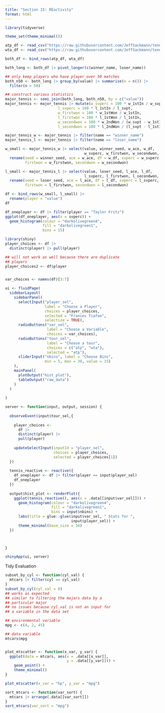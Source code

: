 ```yaml
---
title: "Section 15: REactivity"
format: html
---
```



```r
library(tidyverse)

theme_set(theme_minimal())

atp_df <- read_csv("https://raw.githubusercontent.com/JeffSackmann/tennis_atp/master/atp_matches_2023.csv") %>% mutate(tour = "atp")
wta_df <- read_csv("https://raw.githubusercontent.com/JeffSackmann/tennis_wta/master/wta_matches_2023.csv") %>% mutate(tour = "wta")

both_df <- bind_rows(atp_df, wta_df)

both_long <- both_df |> pivot_longer(c(winner_name, loser_name))

## only keep players who have player over 50 matches
both_n50 <- both_long |> group_by(value) |> summarise(n = n()) |>
  filter(n > 50)

## construct various statistics
major_tennis <- semi_join(both_long, both_n50, by = c("value"))
major_tennis <- major_tennis |> mutate(w_svperc = 100 * w_1stIn / w_svpt,
                        l_svperc = 100 * l_1stIn / l_svpt,
                        w_firstwon = 100 * w_1stWon / w_1stIn,
                        l_firstwon = 100 * l_1stWon / l_1stIn,
                        w_secondwon = 100 * w_2ndWon / (w_svpt - w_1stIn),
                        l_secondwon = 100 * l_2ndWon / (l_svpt - l_1stIn))

major_tennis_w <- major_tennis |> filter(name == "winner_name")
major_tennis_l <- major_tennis |> filter(name == "loser_name")

w_small <- major_tennis_w |> select(value, winner_seed, w_ace, w_df,
                                    w_svperc, w_firstwon, w_secondwon, tour) |>
  rename(seed = winner_seed, ace = w_ace, df = w_df, svperc = w_svperc,
         firstwon = w_firstwon, secondwon = w_secondwon)

l_small <- major_tennis_l |> select(value, loser_seed, l_ace, l_df,
                                    l_svperc, l_firstwon, l_secondwon, tour) |>
  rename(seed = loser_seed, ace = l_ace, df = l_df, svperc = l_svperc,
         firstwon = l_firstwon, secondwon = l_secondwon)

df <- bind_rows(w_small, l_small) |>
  rename(player = "value")
df
```

```r
df_oneplayer <- df |> filter(player == "Taylor Fritz")
ggplot(df_oneplayer, aes(x = svperc)) +
  geom_histogram(colour = "darkolivegreen4",
                 fill = "darkolivegreen1",
                 bins = 15)
```

```r
library(shiny)
player_choices <- df |>
  distinct(player) |> pull(player)

## will not work as well because there are duplicate
## players
player_choices2 <- df$player


var_choices <- names(df)[3:7]

ui <- fluidPage(
  sidebarLayout(
    sidebarPanel(
      selectInput("player_sel",
                  label = "Choose a Player",
                  choices = player_choices,
                  selected = "Frances Tiafoe",
                  selectize = TRUE),
      radioButtons("var_sel",
                   label = "Choose a Variable",
                   choices = var_choices),
      radioButtons("tour_sel",
                   label = "Choose a tour",
                   choices = c("atp", "wta"), 
                   selected = "atp"),
      sliderInput("nbins", label = "Choose Bins",
                  min = 5, max = 30, value = 15)
    ),
    mainPanel(
      plotOutput("hist_plot"),
      tableOutput("raw_data")
    )
  )
  
)

server <- function(input, output, session) {
  
  observeEvent(input$tour_sel,{
    
    player_choices <- 
      df |>
      distinct(player) |> 
      pull(player)
    
    updateSelectInput(inputId = "player_sel",
                      choices = player_choices,
                      selected = player_choices[1])
  })
  
  tennis_reactive <- reactive({
    df_oneplayer <- df |> filter(player == input$player_sel)
    df_oneplayer
  })
  
  output$hist_plot <- renderPlot({
    ggplot(tennis_reactive(), aes(x = .data[[input$var_sel]])) +
      geom_histogram(colour = "darkolivegreen4",
                     fill = "darkolivegreen1",
                     bins = input$nbins) +
      labs(title = glue::glue(input$var_sel, " Stats for ",
                              input$player_sel)) +
      theme_minimal(base_size = 34)
  })


  
}

shinyApp(ui, server)
```

Tidy Evaluation

```r
subset_by_cyl <- function(cyl_val) {
  mtcars |> filter(cyl == cyl_val)
}
subset_by_cyl(cyl_val = 8)
## works as expected 
## similar to filtering the majors data by a 
## particular major
## no issues because cyl_val is not an input for 
## a variable in the data set

## environmental variable
mpg <- c(4, 2, 45)

## data variable
mtcars$mpg


plot_mtscatter <- function(x_var, y_var) {
  ggplot(data = mtcars, aes(x = .data[[x_var]],
                            y = .data[[y_var]])) +
    geom_point() +
    theme_minimal()
}

plot_mtscatter(x_var = "hp", y_var = "mpg")

sort_mtcars <- function(var_sort) {
  mtcars |> arrange(.data[[var_sort]])
}
sort_mtcars(var_sort = "mpg")
```






























